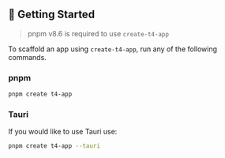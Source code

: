 ## 🚀 Getting Started

> pnpm v8.6 is required to use `create-t4-app`

To scaffold an app using `create-t4-app`, run any of the following commands.

### **pnpm**

```bash
pnpm create t4-app
```

### **Tauri**

If you would like to use Tauri use:

```bash
pnpm create t4-app --tauri
```
